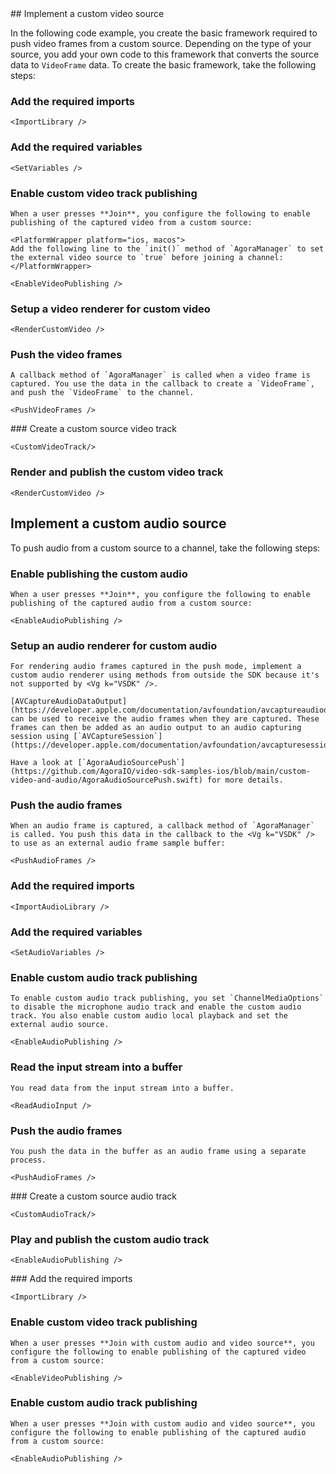 

<PlatformWrapper platform="ios, macos, android, react-js">
<ProductWrapper notAllowed="voice-calling">
## Implement a custom video source

In the following code example, you create the basic framework required to push video frames from a custom source. Depending on the type of your source, you add your own code to this framework that converts the source data to `VideoFrame` data. To create the basic framework, take the following steps:

### Add the required imports

    <ImportLibrary />

### Add the required variables

    <SetVariables />
<PlatformWrapper notAllowed="react-js">

### Enable custom video track publishing

    When a user presses **Join**, you configure the following to enable publishing of the captured video from a custom source:

    <PlatformWrapper platform="ios, macos">
    Add the following line to the `init()` method of `AgoraManager` to set the external video source to `true` before joining a channel:
    </PlatformWrapper>

    <EnableVideoPublishing />

### Setup a video renderer for custom video

    <RenderCustomVideo />

### Push the video frames

    A callback method of `AgoraManager` is called when a video frame is captured. You use the data in the callback to create a `VideoFrame`, and push the `VideoFrame` to the channel.

    <PushVideoFrames />
</PlatformWrapper>
<PlatformWrapper platform="react-js">
### Create a custom source video track

    <CustomVideoTrack/>
### Render and publish the custom video track

    <RenderCustomVideo />
</PlatformWrapper>
</ProductWrapper>

## Implement a custom audio source

To push audio from a custom source to a channel, take the following steps:

<PlatformWrapper platform="ios, macos">

### Enable publishing the custom audio

    When a user presses **Join**, you configure the following to enable publishing of the captured audio from a custom source:

    <EnableAudioPublishing />

### Setup an audio renderer for custom audio

    For rendering audio frames captured in the push mode, implement a custom audio renderer using methods from outside the SDK because it's not supported by <Vg k="VSDK" />.

    [AVCaptureAudioDataOutput](https://developer.apple.com/documentation/avfoundation/avcaptureaudiodataoutput) can be used to receive the audio frames when they are captured. These frames can then be added as an audio output to an audio capturing session using [`AVCaptureSession`](https://developer.apple.com/documentation/avfoundation/avcapturesession).

    Have a look at [`AgoraAudioSourcePush`](https://github.com/AgoraIO/video-sdk-samples-ios/blob/main/custom-video-and-audio/AgoraAudioSourcePush.swift) for more details.

### Push the audio frames

    When an audio frame is captured, a callback method of `AgoraManager` is called. You push this data in the callback to the <Vg k="VSDK" /> to use as an external audio frame sample buffer:

    <PushAudioFrames />
</PlatformWrapper>

<PlatformWrapper platform="android, react-js">

### Add the required imports

    <ImportAudioLibrary />

### Add the required variables

    <SetAudioVariables />
<PlatformWrapper notAllowed="react-js">

### Enable custom audio track publishing

    To enable custom audio track publishing, you set `ChannelMediaOptions` to disable the microphone audio track and enable the custom audio track. You also enable custom audio local playback and set the external audio source. 

    <EnableAudioPublishing />

### Read the input stream into a buffer

    You read data from the input stream into a buffer.

    <ReadAudioInput />

### Push the audio frames

    You push the data in the buffer as an audio frame using a separate process.

    <PushAudioFrames />
</PlatformWrapper>
<PlatformWrapper platform="react-js">
### Create a custom source audio track

    <CustomAudioTrack/>
### Play and publish the custom audio track

    <EnableAudioPublishing />
</PlatformWrapper>

</PlatformWrapper>

</PlatformWrapper>

<PlatformWrapper platform="web">
### Add the required imports

    <ImportLibrary />

### Enable custom video track publishing

    When a user presses **Join with custom audio and video source**, you configure the following to enable publishing of the captured video from a custom source:

    <EnableVideoPublishing />

### Enable custom audio track publishing

    When a user presses **Join with custom audio and video source**, you configure the following to enable publishing of the captured audio from a custom source:

    <EnableAudioPublishing />

</PlatformWrapper>
